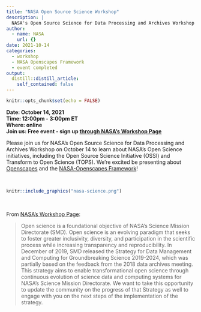 ```yaml
---
title: "NASA Open Source Science Workshop"
description: |
  NASA's Open Source Science for Data Processing and Archives Workshop
author:
  - name: NASA
    url: {}
date: 2021-10-14
categories: 
  - workshop
  - NASA Openscapes Framework
  - event completed
output:
  distill::distill_article:
    self_contained: false
---
```


```r
knitr::opts_chunk$set(echo = FALSE)
```

**Date: October 14, 2021**  
**Time: 12:00pm - 3:00pm ET**  
**Where: online**  
**Join us: Free event - sign up [through NASA's Workshop Page](https://science.nasa.gov/researchers/science-data/open-source-science-workshop)**  

Please join us for NASA’s Open Source Science for Data Processing and Archives Workshop on October 14 to learn about NASA's Open Science initiatives, including the Open Source Science Initiative (OSSI) and Transform to Open Science (TOPS). We're excited be presenting about [Openscapes](https://openscapes.org/approach) and the [NASA-Openscapes Framework](https://nasa-openscapes.github.io)!

<br>

```r
knitr::include_graphics("nasa-science.png")  
```

<br>

From [NASA's Workshop Page](https://science.nasa.gov/researchers/science-data/open-source-science-workshop): 

> Open science is a foundational objective of NASA’s Science Mission Directorate (SMD). Open science is an evolving paradigm that seeks to foster greater inclusivity, diversity, and participation in the scientific process while increasing transparency and reproducibility. In December of 2019, SMD released the Strategy for Data Management and Computing for Groundbreaking Science 2019-2024, which was partially based on the feedback from the 2018 data archives meeting. This strategy aims to enable transformational open science through continuous evolution of science data and computing systems for NASA’s Science Mission Directorate. We want to take this opportunity to update the community on the progress of that Strategy as well to engage with you on the next steps of the implementation of the strategy. 
